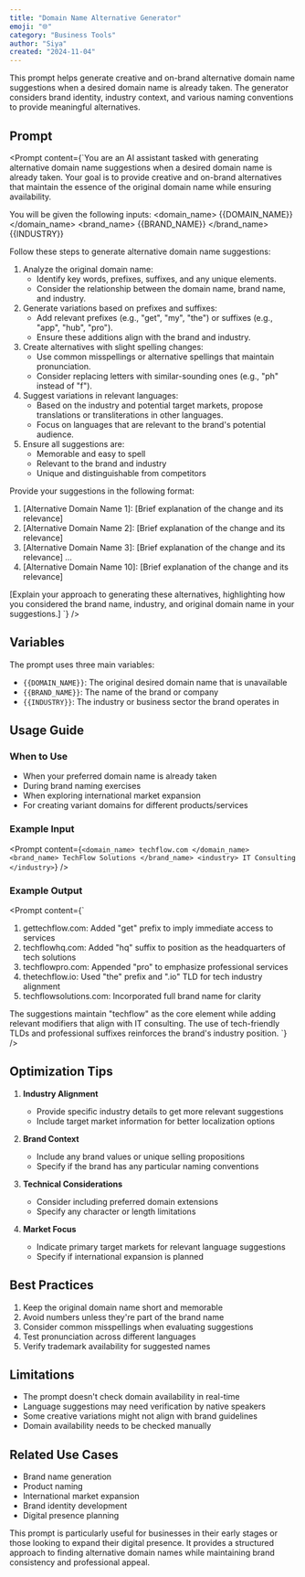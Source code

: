 ```yaml
---
title: "Domain Name Alternative Generator"
emoji: "🌐"
category: "Business Tools"
author: "Siya"
created: "2024-11-04"
---
```


This prompt helps generate creative and on-brand alternative domain name suggestions when a desired domain name is already taken. The generator considers brand identity, industry context, and various naming conventions to provide meaningful alternatives.

## Prompt

<Prompt content={`You are an AI assistant tasked with generating alternative domain name suggestions when a desired domain name is already taken. Your goal is to provide creative and on-brand alternatives that maintain the essence of the original domain name while ensuring availability.

You will be given the following inputs:
<domain_name>
{{DOMAIN_NAME}}
</domain_name>
<brand_name>
{{BRAND_NAME}}
</brand_name>
<industry>
{{INDUSTRY}}
</industry>

Follow these steps to generate alternative domain name suggestions:
1. Analyze the original domain name:
   - Identify key words, prefixes, suffixes, and any unique elements.
   - Consider the relationship between the domain name, brand name, and industry.
2. Generate variations based on prefixes and suffixes:
   - Add relevant prefixes (e.g., "get", "my", "the") or suffixes (e.g., "app", "hub", "pro").
   - Ensure these additions align with the brand and industry.
3. Create alternatives with slight spelling changes:
   - Use common misspellings or alternative spellings that maintain pronunciation.
   - Consider replacing letters with similar-sounding ones (e.g., "ph" instead of "f").
4. Suggest variations in relevant languages:
   - Based on the industry and potential target markets, propose translations or transliterations in other languages.
   - Focus on languages that are relevant to the brand's potential audience.
5. Ensure all suggestions are:
   - Memorable and easy to spell
   - Relevant to the brand and industry
   - Unique and distinguishable from competitors

Provide your suggestions in the following format:
<suggestions>
1. [Alternative Domain Name 1]: [Brief explanation of the change and its relevance]
2. [Alternative Domain Name 2]: [Brief explanation of the change and its relevance]
3. [Alternative Domain Name 3]: [Brief explanation of the change and its relevance]
...
10. [Alternative Domain Name 10]: [Brief explanation of the change and its relevance]
</suggestions>

<explanation>
[Explain your approach to generating these alternatives, highlighting how you considered the brand name, industry, and original domain name in your suggestions.]
</explanation>`} />

## Variables

The prompt uses three main variables:

- `{{DOMAIN_NAME}}`: The original desired domain name that is unavailable
- `{{BRAND_NAME}}`: The name of the brand or company
- `{{INDUSTRY}}`: The industry or business sector the brand operates in

## Usage Guide

### When to Use

- When your preferred domain name is already taken
- During brand naming exercises
- When exploring international market expansion
- For creating variant domains for different products/services

### Example Input

<Prompt content={`<domain_name>
techflow.com
</domain_name>
<brand_name>
TechFlow Solutions
</brand_name>
<industry>
IT Consulting
</industry>`} />

### Example Output

<Prompt content={`<suggestions>
1. gettechflow.com: Added "get" prefix to imply immediate access to services
2. techflowhq.com: Added "hq" suffix to position as the headquarters of tech solutions
3. techflowpro.com: Appended "pro" to emphasize professional services
4. thetechflow.io: Used "the" prefix and ".io" TLD for tech industry alignment
5. techflowsolutions.com: Incorporated full brand name for clarity
</suggestions>

<explanation>
The suggestions maintain "techflow" as the core element while adding relevant modifiers that align with IT consulting. The use of tech-friendly TLDs and professional suffixes reinforces the brand's industry position.
</explanation>`} />

## Optimization Tips

1. **Industry Alignment**
   - Provide specific industry details to get more relevant suggestions
   - Include target market information for better localization options

2. **Brand Context**
   - Include any brand values or unique selling propositions
   - Specify if the brand has any particular naming conventions

3. **Technical Considerations**
   - Consider including preferred domain extensions
   - Specify any character or length limitations

4. **Market Focus**
   - Indicate primary target markets for relevant language suggestions
   - Specify if international expansion is planned

## Best Practices

1. Keep the original domain name short and memorable
2. Avoid numbers unless they're part of the brand name
3. Consider common misspellings when evaluating suggestions
4. Test pronunciation across different languages
5. Verify trademark availability for suggested names

## Limitations

- The prompt doesn't check domain availability in real-time
- Language suggestions may need verification by native speakers
- Some creative variations might not align with brand guidelines
- Domain availability needs to be checked manually

## Related Use Cases

- Brand name generation
- Product naming
- International market expansion
- Brand identity development
- Digital presence planning

This prompt is particularly useful for businesses in their early stages or those looking to expand their digital presence. It provides a structured approach to finding alternative domain names while maintaining brand consistency and professional appeal.